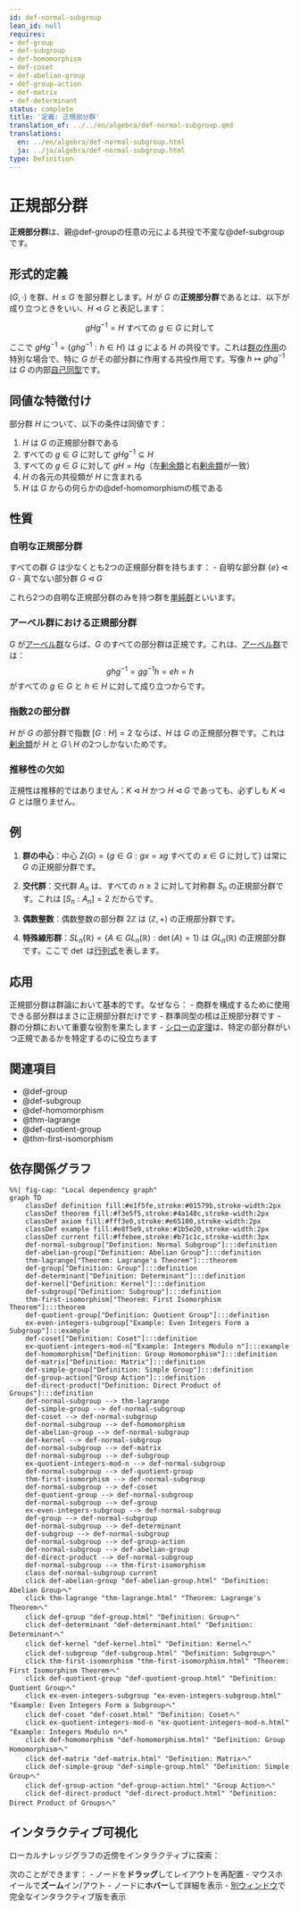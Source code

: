 ```yaml
---
id: def-normal-subgroup
lean_id: null
requires:
- def-group
- def-subgroup
- def-homomorphism
- def-coset
- def-abelian-group
- def-group-action
- def-matrix
- def-determinant
status: complete
title: '定義: 正規部分群'
translation_of: ../../en/algebra/def-normal-subgroup.qmd
translations:
  en: ../en/algebra/def-normal-subgroup.html
  ja: ../ja/algebra/def-normal-subgroup.html
type: Definition
---
```


# 正規部分群 {#def-normal-subgroup}

**正規部分群**は、親@def-groupの任意の元による共役で不変な@def-subgroupです。

## 形式的定義

$(G, \cdot)$ を群、$H \leq G$ を部分群とします。$H$ が $G$ の**正規部分群**であるとは、以下が成り立つときをいい、$H \triangleleft G$ と表記します：

$$gHg^{-1} = H \text{ すべての } g \in G \text{ に対して}$$

ここで $gHg^{-1} = \{ghg^{-1} : h \in H\}$ は $g$ による $H$ の共役です。これは[群の作用](def-group-action.qmd)の特別な場合で、特に $G$ がその部分群に作用する共役作用です。写像 $h \mapsto ghg^{-1}$ は $G$ の内部[自己同型](def-automorphism.qmd)です。

## 同値な特徴付け

部分群 $H$ について、以下の条件は同値です：

1. $H$ は $G$ の正規部分群である
2. すべての $g \in G$ に対して $gHg^{-1} \subseteq H$
3. すべての $g \in G$ に対して $gH = Hg$（左[剰余類](def-coset.qmd)と右[剰余類](def-coset.qmd)が一致）
4. $H$ の各元の共役類が $H$ に含まれる
5. $H$ は $G$ からの何らかの@def-homomorphismの核である

## 性質

### 自明な正規部分群

すべての群 $G$ は少なくとも2つの正規部分群を持ちます：
- 自明な部分群 $\{e\} \triangleleft G$
- 真でない部分群 $G \triangleleft G$

これら2つの自明な正規部分群のみを持つ群を[単純群](def-simple-group.qmd)といいます。

### アーベル群における正規部分群

$G$ が[アーベル群](def-abelian-group.qmd)ならば、$G$ のすべての部分群は正規です。これは、[アーベル群](def-abelian-group.qmd)では：
$$ghg^{-1} = gg^{-1}h = eh = h$$
がすべての $g \in G$ と $h \in H$ に対して成り立つからです。

### 指数2の部分群

$H$ が $G$ の部分群で指数 $[G:H] = 2$ ならば、$H$ は $G$ の正規部分群です。これは[剰余類](def-coset.qmd)が $H$ と $G \setminus H$ の2つしかないためです。

### 推移性の欠如

正規性は推移的ではありません：$K \triangleleft H$ かつ $H \triangleleft G$ であっても、必ずしも $K \triangleleft G$ とは限りません。

## 例

1. **群の中心**：中心 $Z(G) = \{g \in G : gx = xg \text{ すべての } x \in G \text{ に対して}\}$ は常に $G$ の正規部分群です。

2. **交代群**：交代群 $A_n$ は、すべての $n \geq 2$ に対して対称群 $S_n$ の正規部分群です。これは $[S_n : A_n] = 2$ だからです。

3. **偶数整数**：偶数整数の部分群 $2\mathbb{Z}$ は $(\mathbb{Z}, +)$ の正規部分群です。

4. **特殊線形群**：$SL_n(\mathbb{R}) = \{A \in GL_n(\mathbb{R}) : \det(A) = 1\}$ は $GL_n(\mathbb{R})$ の正規部分群です。ここで $\det$ は[行列式](def-determinant.qmd)を表します。

## 応用

正規部分群は群論において基本的です。なぜなら：
- 商群を構成するために使用できる部分群はまさに正規部分群だけです
- 群準同型の核は正規部分群です
- 群の分類において重要な役割を果たします
- [シローの定理](thm-sylow.qmd)は、特定の部分群がいつ正規であるかを特定するのに役立ちます

## 関連項目

- @def-group
- @def-subgroup
- @def-homomorphism
- @thm-lagrange
- @def-quotient-group
- @thm-first-isomorphism

## 依存関係グラフ

```mermaid
%%| fig-cap: "Local dependency graph"
graph TD
    classDef definition fill:#e1f5fe,stroke:#01579b,stroke-width:2px
    classDef theorem fill:#f3e5f5,stroke:#4a148c,stroke-width:2px
    classDef axiom fill:#fff3e0,stroke:#e65100,stroke-width:2px
    classDef example fill:#e8f5e9,stroke:#1b5e20,stroke-width:2px
    classDef current fill:#ffebee,stroke:#b71c1c,stroke-width:3px
    def-normal-subgroup["Definition: Normal Subgroup"]:::definition
    def-abelian-group["Definition: Abelian Group"]:::definition
    thm-lagrange["Theorem: Lagrange's Theorem"]:::theorem
    def-group["Definition: Group"]:::definition
    def-determinant["Definition: Determinant"]:::definition
    def-kernel["Definition: Kernel"]:::definition
    def-subgroup["Definition: Subgroup"]:::definition
    thm-first-isomorphism["Theorem: First Isomorphism Theorem"]:::theorem
    def-quotient-group["Definition: Quotient Group"]:::definition
    ex-even-integers-subgroup["Example: Even Integers Form a Subgroup"]:::example
    def-coset["Definition: Coset"]:::definition
    ex-quotient-integers-mod-n["Example: Integers Modulo n"]:::example
    def-homomorphism["Definition: Group Homomorphism"]:::definition
    def-matrix["Definition: Matrix"]:::definition
    def-simple-group["Definition: Simple Group"]:::definition
    def-group-action["Group Action"]:::definition
    def-direct-product["Definition: Direct Product of Groups"]:::definition
    def-normal-subgroup --> thm-lagrange
    def-simple-group --> def-normal-subgroup
    def-coset --> def-normal-subgroup
    def-normal-subgroup --> def-homomorphism
    def-abelian-group --> def-normal-subgroup
    def-kernel --> def-normal-subgroup
    def-normal-subgroup --> def-matrix
    def-normal-subgroup --> def-subgroup
    ex-quotient-integers-mod-n --> def-normal-subgroup
    def-normal-subgroup --> def-quotient-group
    thm-first-isomorphism --> def-normal-subgroup
    def-normal-subgroup --> def-coset
    def-quotient-group --> def-normal-subgroup
    def-normal-subgroup --> def-group
    ex-even-integers-subgroup --> def-normal-subgroup
    def-group --> def-normal-subgroup
    def-normal-subgroup --> def-determinant
    def-subgroup --> def-normal-subgroup
    def-normal-subgroup --> def-group-action
    def-normal-subgroup --> def-abelian-group
    def-direct-product --> def-normal-subgroup
    def-normal-subgroup --> thm-first-isomorphism
    class def-normal-subgroup current
    click def-abelian-group "def-abelian-group.html" "Definition: Abelian Groupへ"
    click thm-lagrange "thm-lagrange.html" "Theorem: Lagrange's Theoremへ"
    click def-group "def-group.html" "Definition: Groupへ"
    click def-determinant "def-determinant.html" "Definition: Determinantへ"
    click def-kernel "def-kernel.html" "Definition: Kernelへ"
    click def-subgroup "def-subgroup.html" "Definition: Subgroupへ"
    click thm-first-isomorphism "thm-first-isomorphism.html" "Theorem: First Isomorphism Theoremへ"
    click def-quotient-group "def-quotient-group.html" "Definition: Quotient Groupへ"
    click ex-even-integers-subgroup "ex-even-integers-subgroup.html" "Example: Even Integers Form a Subgroupへ"
    click def-coset "def-coset.html" "Definition: Cosetへ"
    click ex-quotient-integers-mod-n "ex-quotient-integers-mod-n.html" "Example: Integers Modulo nへ"
    click def-homomorphism "def-homomorphism.html" "Definition: Group Homomorphismへ"
    click def-matrix "def-matrix.html" "Definition: Matrixへ"
    click def-simple-group "def-simple-group.html" "Definition: Simple Groupへ"
    click def-group-action "def-group-action.html" "Group Actionへ"
    click def-direct-product "def-direct-product.html" "Definition: Direct Product of Groupsへ"
```

## インタラクティブ可視化

ローカルナレッジグラフの近傍をインタラクティブに探索：

::: {.graph-viz data-id="def-normal-subgroup" data-width="700" data-height="500"}
:::

次のことができます：
- ノードを**ドラッグ**してレイアウトを再配置
- マウスホイールで**ズーム**イン/アウト
- ノードに**ホバー**して詳細を表示
- [別ウィンドウ](../../output/interactive/def-normal-subgroup.html){target="_blank"}で完全なインタラクティブ版を表示
